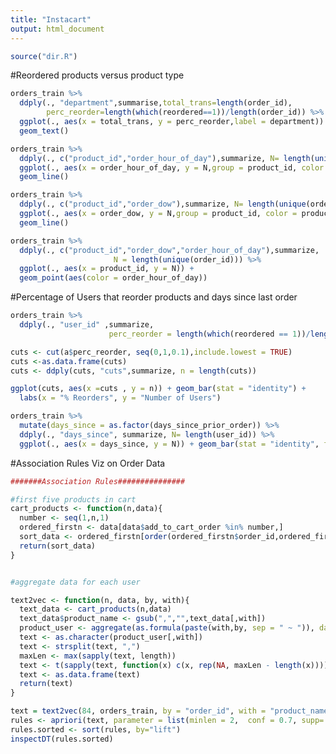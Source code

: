 ```yaml
---
title: "Instacart"
output: html_document
---
```


```r

source("dir.R")

```

#Reordered products versus product type 
```r
orders_train %>%
  ddply(., "department",summarise,total_trans=length(order_id),
        perc_reorder=length(which(reordered==1))/length(order_id)) %>% 
  ggplot(., aes(x = total_trans, y = perc_reorder,label = department)) + 
  geom_text()

```

```r
orders_train %>% 
  ddply(., c("product_id","order_hour_of_day"),summarize, N= length(unique(order_id))) %>%
  ggplot(., aes(x = order_hour_of_day, y = N,group = product_id, color = product_id)) + 
  geom_line()

```


```r
orders_train %>% 
  ddply(., c("product_id","order_dow"),summarize, N= length(unique(order_id))) %>%
  ggplot(., aes(x = order_dow, y = N,group = product_id, color = product_id)) + 
  geom_line()

```


```r
orders_train %>%
  ddply(., c("product_id","order_dow","order_hour_of_day"),summarize,
                       N = length(unique(order_id))) %>%
  ggplot(., aes(x = product_id, y = N)) + 
  geom_point(aes(color = order_hour_of_day))

```

#Percentage of Users that reorder products and days since last order
```r

orders_train %>%
  ddply(., "user_id" ,summarize, 
                      perc_reorder = length(which(reordered == 1))/length(order_id)) -> a

cuts <- cut(a$perc_reorder, seq(0,1,0.1),include.lowest = TRUE)
cuts <-as.data.frame(cuts)
cuts <- ddply(cuts, "cuts",summarize, n = length(cuts))

ggplot(cuts, aes(x =cuts , y = n)) + geom_bar(stat = "identity") + 
  labs(x = "% Reorders", y = "Number of Users")

orders_train %>%
  mutate(days_since = as.factor(days_since_prior_order)) %>%
  ddply(., "days_since", summarize, N= length(user_id)) %>%
  ggplot(., aes(x = days_since, y = N)) + geom_bar(stat = "identity", fill = "red")

```

#Association Rules Viz on Order Data

```r
#######Association Rules###############

#first five products in cart
cart_products <- function(n,data){
  number <- seq(1,n,1)
  ordered_firstn <- data[data$add_to_cart_order %in% number,]
  sort_data <- ordered_firstn[order(ordered_firstn$order_id,ordered_firstn$add_to_cart_order),]
  return(sort_data)
}


#aggregate data for each user

text2vec <- function(n, data, by, with){
  text_data <- cart_products(n,data)
  text_data$product_name <- gsub(",","",text_data[,with])
  product_user <- aggregate(as.formula(paste(with,by, sep = " ~ ")), data = text_data, paste, collapse = ",")
  text <- as.character(product_user[,with])
  text <- strsplit(text, ",")
  maxLen <- max(sapply(text, length))
  text <- t(sapply(text, function(x) c(x, rep(NA, maxLen - length(x)))))
  text <- as.data.frame(text)
  return(text)
}

text = text2vec(84, orders_train, by = "order_id", with = "product_name")
rules <- apriori(text, parameter = list(minlen = 2,  conf = 0.7, supp= 0.00003, maxtime = 100000000))
rules.sorted <- sort(rules, by="lift")
inspectDT(rules.sorted)
```

